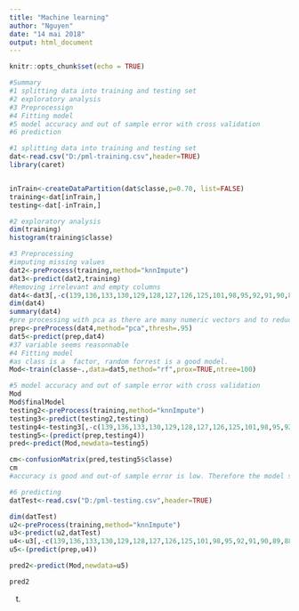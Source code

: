 ---
title: "Machine learning"
author: "Nguyen"
date: "14 mai 2018"
output: html_document
---

```{r setup, include=FALSE}
knitr::opts_chunk$set(echo = TRUE)
```



```{r cars}
#Summary
#1 splitting data into training and testing set
#2 exploratory analysis
#3 Preprocessign
#4 Fitting model
#5 model accuracy and out of sample error with cross validation
#6 prediction

#1 splitting data into training and testing set
dat<-read.csv("D:/pml-training.csv",header=TRUE)
library(caret)


inTrain<-createDataPartition(dat$classe,p=0.70, list=FALSE)
training<-dat[inTrain,]
testing<-dat[-inTrain,]

#2 exploratory analysis
dim(training)
histogram(training$classe)

#3 Preprocessing
#imputing missing values
dat2<-preProcess(training,method="knnImpute")
dat3<-predict(dat2,training)
#Removing irrelevant and empty columns
dat4<-dat3[,-c(139,136,133,130,129,128,127,126,125,101,98,95,92,91,90,89,88,87,74,73,72,71,70,69,26,23,20,17,16,15,14,13,12,11,1,5)]
dim(dat4)
summary(dat4)
#pre processing with pca as there are many numeric vectors and to reduce colinearity
prep<-preProcess(dat4,method="pca",thresh=.95)
dat5<-predict(prep,dat4)
#37 variable seems reasonnable
#4 Fitting model
#as class is a  factor, random forrest is a good model.
Mod<-train(classe~.,data=dat5,method="rf",prox=TRUE,ntree=100)

#5 model accuracy and out of sample error with cross validation
Mod
Mod$finalModel
testing2<-preProcess(training,method="knnImpute")
testing3<-predict(testing2,testing)
testing4<-testing3[,-c(139,136,133,130,129,128,127,126,125,101,98,95,92,91,90,89,88,87,74,73,72,71,70,69,26,23,20,17,16,15,14,13,12,11,1,5)]
testing5<-(predict(prep,testing4))
pred<-predict(Mod,newdata=testing5)

cm<-confusionMatrix(pred,testing5$classe)
cm
#accuracy is good and out-of sample error is low. Therefore the model seems good

#6 predicting
datTest<-read.csv("D:/pml-testing.csv",header=TRUE)

dim(datTest)
u2<-preProcess(training,method="knnImpute")
u3<-predict(u2,datTest)
u4<-u3[,-c(139,136,133,130,129,128,127,126,125,101,98,95,92,91,90,89,88,87,74,73,72,71,70,69,26,23,20,17,16,15,14,13,12,11,1,5)]
u5<-(predict(prep,u4))

pred2<-predict(Mod,newdata=u5)

pred2

```
t.

